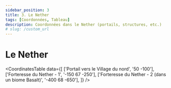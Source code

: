 ```yaml
---
sidebar_position: 3
title: 3. Le Nether
tags: [Coordonnées, Tableau]
description: Coordonnées dans le Nether (portails, structures, etc.)
# slug: /custom_url
---
```



# Le Nether

<CoordinatesTable 
  data={[
    ['Portail vers le Village du nord', '50 -100'],
    ['Forteresse du Nether - 1', '-150 67 -250'],
    ['Forteresse du Nether - 2 (dans un biome Basalt)', '-400 68 -650'],
  ]}
/>